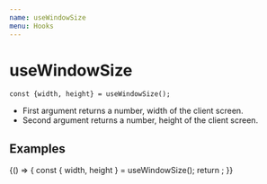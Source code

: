 ```yaml
---
name: useWindowSize
menu: Hooks
---
```



# useWindowSize

```
const {width, height} = useWindowSize();
```

- First argument returns a number, width of the client screen.
- Second argument returns a number, height of the client screen.

## Examples

<Playground>
  {() => {
    const { width, height } = useWindowSize();
    return <Size width={width} height={height} />;
  }}
</Playground>
